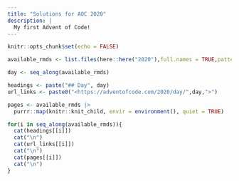 ```yaml
---
title: "Solutions for AOC 2020"
description: |
  My first Advent of Code!
---
```


```r
knitr::opts_chunk$set(echo = FALSE)
```
```r
available_rmds <- list.files(here::here("2020"),full.names = TRUE,pattern = "Rmd$")

day <- seq_along(available_rmds)

headings <- paste("## Day", day)
url_links <- paste0("<https://adventofcode.com/2020/day/",day,">")

pages <- available_rmds |> 
  purrr::map(knitr::knit_child, envir = environment(), quiet = TRUE)

for(i in seq_along(available_rmds)){
  cat(headings[[i]])
  cat("\n")
  cat(url_links[[i]])
  cat("\n")
  cat(pages[[i]])
  cat("\n")
}
```
